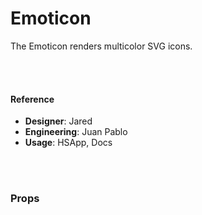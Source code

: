 
<Meta title="Components/Elements/Emoticon" component={Emoticon} />

# Emoticon

The Emoticon renders multicolor SVG icons.

<Canvas>
  <Story name="default">
    <div>
      <Emoticon name="reaction-happy" />
      <br />
      <Emoticon name="reaction-sad" />
      <br />
      <Emoticon name="reaction-okay" />
    </div>
  </Story>
</Canvas>

#### Reference

- **Designer**: Jared
- **Engineering**: Juan Pablo
- **Usage**: HSApp, Docs

<br />
<br />

### Props

<ArgsTable of={Emoticon} />
